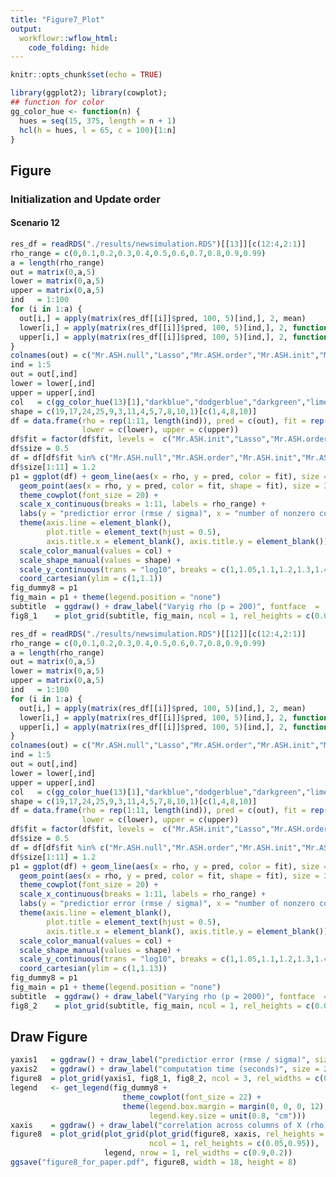 ```yaml
---
title: "Figure7_Plot"
output:
  workflowr::wflow_html:
    code_folding: hide
---
```


```r
knitr::opts_chunk$set(echo = TRUE)
```

```r
library(ggplot2); library(cowplot);
## function for color
gg_color_hue <- function(n) {
  hues = seq(15, 375, length = n + 1)
  hcl(h = hues, l = 65, c = 100)[1:n]
}
```

## Figure

### Initialization and Update order

#### Scenario 12

```r
res_df = readRDS("./results/newsimulation.RDS")[[13]][c(12:4,2:1)]
rho_range = c(0,0.1,0.2,0.3,0.4,0.5,0.6,0.7,0.8,0.9,0.99)
a = length(rho_range)
out = matrix(0,a,5)
lower = matrix(0,a,5)
upper = matrix(0,a,5)
ind   = 1:100
for (i in 1:a) {
  out[i,] = apply(matrix(res_df[[i]]$pred, 100, 5)[ind,], 2, mean)
  lower[i,] = apply(matrix(res_df[[i]]$pred, 100, 5)[ind,], 2, function(x) quantile(x, probs = 0.1))
  upper[i,] = apply(matrix(res_df[[i]]$pred, 100, 5)[ind,], 2, function(x) quantile(x, probs = 0.9))
}
colnames(out) = c("Mr.ASH.null","Lasso","Mr.ASH.order","Mr.ASH.init","Mr.ASH.init&order")
ind = 1:5
out = out[,ind]
lower = lower[,ind]
upper = upper[,ind]
col   = c(gg_color_hue(13)[1],"darkblue","dodgerblue","darkgreen","limegreen","orange","gold2","purple")[c(1,2,3,5)]
shape = c(19,17,24,25,9,3,11,4,5,7,8,10,1)[c(1,4,8,10)]
df = data.frame(rho = rep(1:11, length(ind)), pred = c(out), fit = rep(colnames(out), each = a),
                lower = c(lower), upper = c(upper))
df$fit = factor(df$fit, levels =  c("Mr.ASH.init","Lasso","Mr.ASH.order","Mr.ASH.init&order","Mr.ASH.null"))
df$size = 0.5
df = df[df$fit %in% c("Mr.ASH.null","Mr.ASH.order","Mr.ASH.init","Mr.ASH.init&order"),]
df$size[1:11] = 1.2
p1 = ggplot(df) + geom_line(aes(x = rho, y = pred, color = fit), size = df$size) +
  geom_point(aes(x = rho, y = pred, color = fit, shape = fit), size = 3) +
  theme_cowplot(font_size = 20) +
  scale_x_continuous(breaks = 1:11, labels = rho_range) +
  labs(y = "predictior error (rmse / sigma)", x = "number of nonzero coefficients (s)") +
  theme(axis.line = element_blank(),
        plot.title = element_text(hjust = 0.5),
        axis.title.x = element_blank(), axis.title.y = element_blank()) +
  scale_color_manual(values = col) +
  scale_shape_manual(values = shape) +
  scale_y_continuous(trans = "log10", breaks = c(1,1.05,1.1,1.2,1.3,1.4)) +
  coord_cartesian(ylim = c(1,1.1))
fig_dummy8 = p1
fig_main = p1 + theme(legend.position = "none")
subtitle  = ggdraw() + draw_label("Varyig rho (p = 200)", fontface  = 'bold.italic', size = 22)  
fig8_1    = plot_grid(subtitle, fig_main, ncol = 1, rel_heights = c(0.08,0.92))
```

```r
res_df = readRDS("./results/newsimulation.RDS")[[12]][c(12:4,2:1)]
rho_range = c(0,0.1,0.2,0.3,0.4,0.5,0.6,0.7,0.8,0.9,0.99)
a = length(rho_range)
out = matrix(0,a,5)
lower = matrix(0,a,5)
upper = matrix(0,a,5)
ind   = 1:100
for (i in 1:a) {
  out[i,] = apply(matrix(res_df[[i]]$pred, 100, 5)[ind,], 2, mean)
  lower[i,] = apply(matrix(res_df[[i]]$pred, 100, 5)[ind,], 2, function(x) quantile(x, probs = 0.1))
  upper[i,] = apply(matrix(res_df[[i]]$pred, 100, 5)[ind,], 2, function(x) quantile(x, probs = 0.9))
}
colnames(out) = c("Mr.ASH.null","Lasso","Mr.ASH.order","Mr.ASH.init","Mr.ASH.init&order")
ind = 1:5
out = out[,ind]
lower = lower[,ind]
upper = upper[,ind]
col   = c(gg_color_hue(13)[1],"darkblue","dodgerblue","darkgreen","limegreen","orange","gold2","purple")[c(1,2,3,5)]
shape = c(19,17,24,25,9,3,11,4,5,7,8,10,1)[c(1,4,8,10)]
df = data.frame(rho = rep(1:11, length(ind)), pred = c(out), fit = rep(colnames(out), each = a),
                lower = c(lower), upper = c(upper))
df$fit = factor(df$fit, levels =  c("Mr.ASH.init","Lasso","Mr.ASH.order","Mr.ASH.init&order","Mr.ASH.null"))
df$size = 0.5
df = df[df$fit %in% c("Mr.ASH.null","Mr.ASH.order","Mr.ASH.init","Mr.ASH.init&order"),]
df$size[1:11] = 1.2
p1 = ggplot(df) + geom_line(aes(x = rho, y = pred, color = fit), size = df$size) +
  geom_point(aes(x = rho, y = pred, color = fit, shape = fit), size = 3) +
  theme_cowplot(font_size = 20) +
  scale_x_continuous(breaks = 1:11, labels = rho_range) +
  labs(y = "predictior error (rmse / sigma)", x = "number of nonzero coefficients (s)") +
  theme(axis.line = element_blank(),
        plot.title = element_text(hjust = 0.5),
        axis.title.x = element_blank(), axis.title.y = element_blank()) +
  scale_color_manual(values = col) +
  scale_shape_manual(values = shape) +
  scale_y_continuous(trans = "log10", breaks = c(1,1.05,1.1,1.2,1.3,1.4)) +
  coord_cartesian(ylim = c(1,1.13))
fig_dummy8 = p1
fig_main = p1 + theme(legend.position = "none")
subtitle  = ggdraw() + draw_label("Varying rho (p = 2000)", fontface  = 'bold.italic', size = 22)  
fig8_2    = plot_grid(subtitle, fig_main, ncol = 1, rel_heights = c(0.08,0.92))
```

## Draw Figure

```r
yaxis1   = ggdraw() + draw_label("predictior error (rmse / sigma)", size = 25, angle = 90)
yaxis2   = ggdraw() + draw_label("computation time (seconds)", size = 22, angle = 90)
figure8  = plot_grid(yaxis1, fig8_1, fig8_2, ncol = 3, rel_widths = c(0.03,0.5,0.5))
legend   <- get_legend(fig_dummy8 +
                         theme_cowplot(font_size = 22) +
                         theme(legend.box.margin = margin(0, 0, 0, 12),
                               legend.key.size = unit(0.8, "cm")))
xaxis    = ggdraw() + draw_label("correlation across columns of X (rho)", size = 22, angle = 0)
figure8  = plot_grid(plot_grid(plot_grid(figure8, xaxis, rel_heights = c(0.96,0.04), nrow = 2),
                               ncol = 1, rel_heights = c(0.05,0.95)),
                     legend, nrow = 1, rel_widths = c(0.9,0.2))
ggsave("figure8_for_paper.pdf", figure8, width = 18, height = 8)
```
